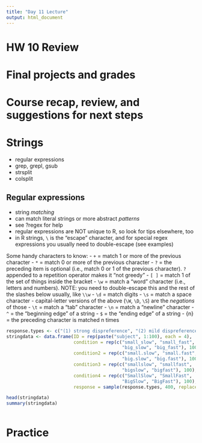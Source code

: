 ```yaml
---
title: "Day 11 Lecture"
output: html_document
---
```


# HW 10 Review

# Final projects and grades

# Course recap, review, and suggestions for next steps

# Strings

  - regular expressions
  - grep, grepl, gsub
  - strsplit
  - colsplit

## Regular expressions

  - string *matching*
  - can match literal strings or more abstract *patterns*
  - see ?regex for help
  - regular expressions are NOT unique to R, so look for tips elsewhere, too
  - in R strings, `\` is the "escape" character, and for special regex expressions you usually need to double-escape (see examples)
  
Some handy characters to know:
  - `+` = match 1 or more of the previous character
  - `*` = match 0 or more of the previous character
  - `?` = the preceding item is optional (i.e., match 0 or 1 of the previous character). `?` appended to a repetition operator makes it "not greedy"
  - `[ ]` = match 1 of the set of things inside the bracket
  - `\w` = match a "word" character (i.e., letters and numbers).  NOTE: you need to double-escape this and the rest of the slashes below usually, like `\\w`
  - `\d` = match digits
  - `\s` = match a space character
  - capital-letter versions of the above (`\W`, `\D`, `\S`) are the *negations* of those
  - `\t` = match a "tab" character
  - `\n` = match a "newline" character
  - `^` = the "beginning edge" of a string
  - `$` = the "ending edge" of a string
  - {n} = the preceding character is matched n times
  
```r
response.types <- c("(1) strong dispreference", "(2) mild dispreference", "(3) no preference", "(4) mild preference", "(5) strong preference", "(9) don't know")
stringdata <- data.frame(ID = rep(paste("subject", 1:100), each = 4), 
                         condition = rep(c("small_slow", "small_fast", 
                                           "big_slow", "big_fast"), 100),
                         condition2 = rep(c("small.slow", "small.fast", 
                                           "big.slow", "big.fast"), 100),
                         condition3 = rep(c("smallslow", "smallfast", 
                                           "bigslow", "bigfast"), 100),
                         condition4 = rep(c("SmallSlow", "SmallFast", 
                                           "BigSlow", "BigFast"), 100),
                         response = sample(response.types, 400, replace = TRUE))

head(stringdata)
summary(stringdata)



```


# Practice